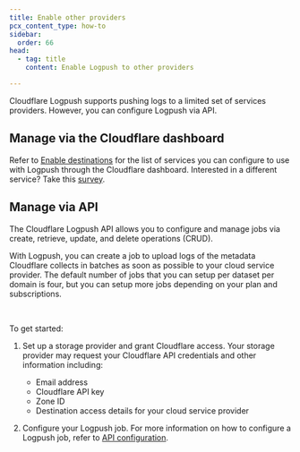 ```yaml
---
title: Enable other providers
pcx_content_type: how-to
sidebar:
  order: 66
head:
  - tag: title
    content: Enable Logpush to other providers

---
```



Cloudflare Logpush supports pushing logs to a limited set of services providers. However, you can configure Logpush via API.

## Manage via the Cloudflare dashboard

Refer to [Enable destinations](/logs/get-started/enable-destinations/) for the list of services you can configure to use with Logpush through the Cloudflare dashboard. Interested in a different service? Take this [survey](https://docs.google.com/forms/d/e/1FAIpQLScwOSabROywVajpMX2ZYCVl3saYs11cP4NIC8QR-wmOAnxOtA/viewform).

## Manage via API

The Cloudflare Logpush API allows you to configure and manage jobs via create, retrieve, update, and delete operations (CRUD).

With Logpush, you can create a job to upload logs of the metadata Cloudflare collects in batches as soon as possible to your cloud service provider. The default number of jobs that you can setup per dataset per domain is four, but you can setup more jobs depending on your plan and subscriptions.

<Render file="enable-read-permissions" /> <br/>

To get started:

1. Set up a storage provider and grant Cloudflare access. Your storage provider may request your Cloudflare API credentials and other information including:

   * Email address
   * Cloudflare API key
   * Zone ID
   * Destination access details for your cloud service provider

2. Configure your Logpush job. For more information on how to configure a Logpush job, refer to [API configuration](/logs/get-started/api-configuration/).
